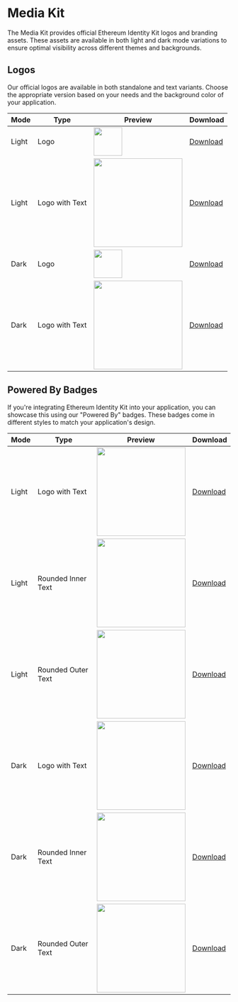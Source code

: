 # Media Kit

The Media Kit provides official Ethereum Identity Kit logos and branding assets. These assets are available in both light and dark mode variations to ensure optimal visibility across different themes and backgrounds.

## Logos

Our official logos are available in both standalone and text variants. Choose the appropriate version based on your needs and the background color of your application.

| Mode  | Type            | Preview                                        | Download |
|-------|----------------|------------------------------------------------|----------|
| Light | Logo           | <img src="/logo/light/logo.png" className="dark" width="64" />  | <a href="/logo/light/logo.png" download>Download</a> |
| Light | Logo with Text | <img src="/logo/light/logo-full.png" className="dark" width="200" /> | <a href="/logo/light/logo-full.png" download>Download</a> |
| Dark  | Logo           | <img src="/logo/dark/logo.png" width="64" />   | <a href="/logo/dark/logo.png" download>Download</a> |
| Dark  | Logo with Text | <img src="/logo/dark/logo-full.png" width="200" /> | <a href="/logo/dark/logo-full.png" download>Download</a> |

## Powered By Badges

If you're integrating Ethereum Identity Kit into your application, you can showcase this using our "Powered By" badges. These badges come in different styles to match your application's design.

| Mode  | Type                 | Preview                                              | Download |
|-------|---------------------|------------------------------------------------------|----------|
| Light | Logo with Text      | <img src="/logo/light/powered-by.png" className="dark" width="200" /> | <a href="/logo/light/powered-by.png" download>Download</a> |
| Light | Rounded Inner Text  | <img src="/logo/light/powered-by-inner.png" className="dark" width="200" /> | <a href="/logo/light/powered-by-inner.png" download>Download</a> |
| Light | Rounded Outer Text  | <img src="/logo/light/powered-by-outer.png" className="dark" width="200" /> | <a href="/logo/light/powered-by-outer.png" download>Download</a> |
| Dark  | Logo with Text      | <img src="/logo/dark/powered-by.png" width="200" /> | <a href="/logo/dark/powered-by.png" download>Download</a> |
| Dark  | Rounded Inner Text  | <img src="/logo/dark/powered-by-inner.png" width="200" /> | <a href="/logo/dark/powered-by-inner.png" download>Download</a> |
| Dark  | Rounded Outer Text  | <img src="/logo/dark/powered-by-outer.png" width="200" /> | <a href="/logo/dark/powered-by-outer.png" download>Download</a> |

<style>
{`
  table img {
    padding: 8px;
    border-radius: 4px;
  }
  
  .dark {
    background: #fff;
  }

  table a {
    color: #0ea5e9;
    text-decoration: none;
  }

  table a:hover {
    text-decoration: underline;
  }
`}
</style>
